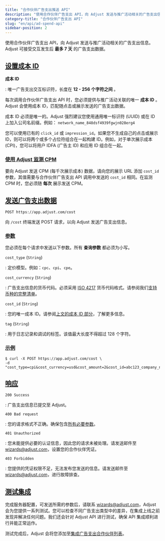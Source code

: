 ```yaml
---
title: "合作伙伴广告支出推送 API"
description: "使用合作伙伴广告支出 API，向 Adjust 发送与推广活动相关的广告支出信息。"
category-title: "合作伙伴广告支出 API"
slug: "en/api/ad-spend-api"
sidebar-position: 2
---
```

使用合作伙伴广告支出 API，向 Adjust 发送与推广活动相关的广告支出信息。Adjust 可接受交互发生后 **最多 7 天** 的广告支出数据。

[设置成本 ID](cost-id)
------------------

**成本 ID** 

: 唯一广告支出交互标识符，长度在 **12 \- 256 个字符之间** 。

每次调用合作伙伴广告支出 API 时，您必须提供与推广活动关联的唯一 **成本 ID** 。Adjust 会使用成本 ID，匹配随点击或展示发送的广告支出数据。

成本 ID 必须是唯一的。Adjust 强烈建议您使用通用唯一标识符 \(UUID\) 或在 ID 上加入公司名前缀。例如： `network_name_848dsf4939fgwjn028erg4`

您可以使用已有的 `click_id` 或 `impression_id`。如果您不生成自己的点击或展示 ID，则可以将两个或多个占位符组合在一起构建 ID。例如，对于单次展示成本 \(CPI\)，您可以将用户 IDFA \(广告主 ID\) 和应用 ID 组合在一起。

### [使用 Adjust 监测 CPM](measure-cpm-with-adjust)

要向 Adjust 发送 CPM \(每千次展示成本\) 数据，请向您的展示 URL 添加 `cost_id` 参数，其值需要与合作伙伴广告支出 API 调用中发送的 `cost_id` 相同。在监测 CPM 时，您必须随 **每次** 展示发送 CPM。

[发送广告支出数据](send-ad-spend-data)
------------------------------

<codeblock title="终端" highlight="/cost"> 

```http
POST https://app.adjust.com/cost
```

</CodeBlock> 

向 `/cost` 终端发送 POST 请求，以向 Adjust 发送广告支出信息。

### [参数](parameters)

您必须在每个请求中发送以下参数。所有 **查询参数** 都必须为小写。

`cost_type` \(`String`\)

: 定价模型。例如：`cpc`、`cpi`、`cpe`。

`cost_currency` \(`String`\)

: 广告支出信息的货币代码。必须采用 [ISO 4217](https://www.iban.com/currency-codes) 货币代码格式。请参阅我们[支持币种的完整清单](https://help.adjust.com/en/article/supported-currencies)。

`cost_id` \(`String`\)

: 您的唯一成本 ID。请参阅[上文的成本 ID 部分](#cost-id)，了解更多信息。

`tag` \(`String`\)

: 用于日志记录和调试的标签。该值最大长度不得超过 128 个字符。

### [示例](example)

<codeblock title="cURL" highlight="cost_type, cost_currency, cost_amount, cost_id, tag"> 

```console
$ curl -X POST https://app.adjust.com/cost \
-d "cost_type=cpi&cost_currency=usd&cost_amount=2&cost_id=abc123_company_name_test_1&tag=company_name_test"
```

</CodeBlock> 

[响应](responses)
---------------

`200 Success`

: 广告支出信息已提交至 Adjust。

`400 Bad request`

: 您的请求格式不正确。确保包含[所有必要参数](#parameters)。

`401 Unauthorized`

: 您未能提供必要的认证信息，因此您的请求未被处理。请发送邮件至 [wizards@adjust.com](mailto:wizards@adjust.com)，设置您的合作伙伴凭证。

`403 Forbidden`

: 您提供的凭证权限不足，无法发布您发送的信息。请发送邮件至 [wizards@adjust.com](mailto:wizards@adjust.com)，进行故障排查。

[测试集成](test-your-integration)
-----------------------------

完成服务器配置，可发送所需的参数后，请联系 [wizards@adjust.com](mailto:wizards@adjust.com)，Adjust 会为您提供一系列测试。您可以检查不同广告支出类型中的差异，在集成上线之前发现并解决任何问题。我们还会针对 Adjust API 进行测试，确保 API 集成顺利进行并能正常运作。

测试完成后，Adjust 会将您添加至[集成广告支出合作伙伴列表](https://help.adjust.com/en/article/ad-spend-api-integrations#supported-partners)。

